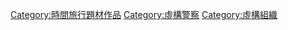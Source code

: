 [[Category:時間旅行題材作品|Category:時間旅行題材作品]]
[[Category:虛構警察|Category:虛構警察]]
[[Category:虛構組織|Category:虛構組織]]